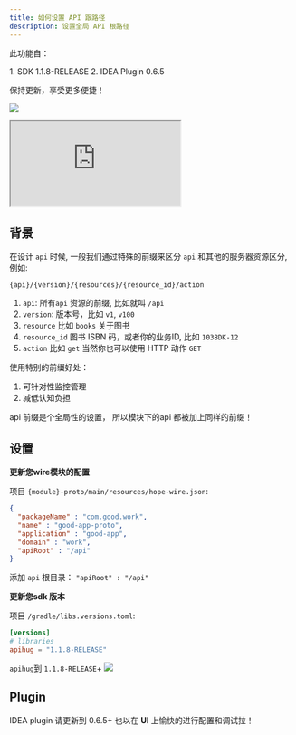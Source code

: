 ```yaml
---
title: 如何设置 API 跟路径
description: 设置全局 API 根路径
---
```



此功能自：

<TipInfo>
  1. SDK 1.1.8-RELEASE
  2. IDEA Plugin 0.6.5
</TipInfo>

保持更新，享受更多便捷！

<a target="_blank" href="https://search.maven.org/artifact/com.apihug/it-bom"><img
  src="https://img.shields.io/maven-central/v/com.apihug/it-bom.svg?label=Maven%20Central"/></a>

<div>
  <iframe
    src="https://plugins.jetbrains.com/embeddable/install/23534"
    border="0"
    height={'48px'}
    allow="accelerometer; autoplay; clipboard-write; encrypted-media; gyroscope; picture-in-picture"
    allowFullScreen
  ></iframe>
</div>

## 背景

在设计 `api` 时候, 一般我们通过特殊的前缀来区分 `api` 和其他的服务器资源区分, 例如:

`{api}/{version}/{resources}/{resource_id}/action`

1.  `api`:  所有`api` 资源的前缀, 比如就叫 `/api`
2.  `version`:  版本号，比如 `v1`, `v100`
3.  `resource` 比如 `books` 关于图书
4.  `resource_id` 图书 ISBN 码，或者你的业务ID, 比如 `1038DK-12`
5.  `action` 比如 `get` 当然你也可以使用 HTTP 动作 `GET`

使用特别的前缀好处：

1. 可针对性监控管理
2. 减低认知负担

<TipInfo>
  api 前缀是个全局性的设置， 所以模块下的api 都被加上同样的前缀！
</TipInfo>

## 设置


**更新您wire模块的配置**

项目 `{module}-proto/main/resources/hope-wire.json`:

```json
{
  "packageName" : "com.good.work",
  "name" : "good-app-proto",
  "application" : "good-app",
  "domain" : "work",
  "apiRoot" : "/api"
}
```

添加 `api` 根目录：  `"apiRoot" : "/api"`

**更新您sdk 版本**

项目 `/gradle/libs.versions.toml`:

```toml
[versions]
# libraries
apihug = "1.1.8-RELEASE"
```

`apihug`到  `1.1.8-RELEASE`+ <a target="_blank" href="https://search.maven.org/artifact/com.apihug/it-bom"><img
src="https://img.shields.io/maven-central/v/com.apihug/it-bom.svg?label=Maven%20Central"/></a>


## Plugin

IDEA plugin 请更新到  0.6.5+ 也以在 **UI** 上愉快的进行配置和调试拉！



